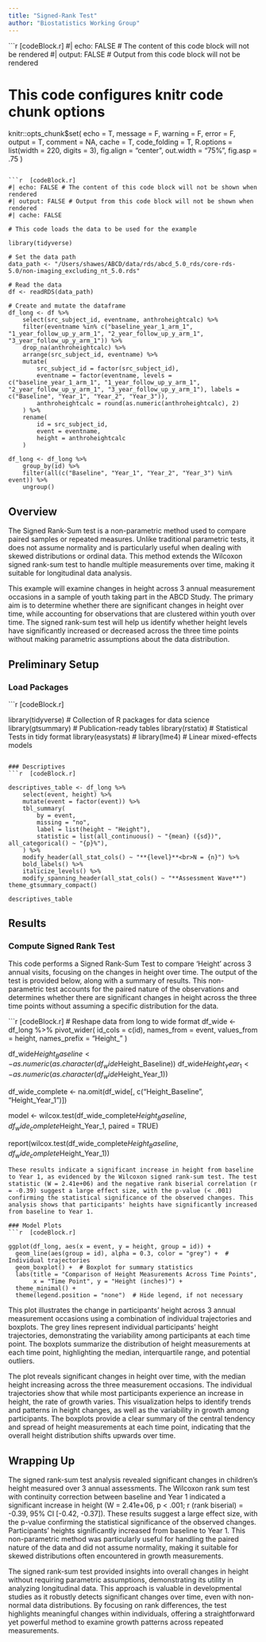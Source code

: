 ```yaml
---
title: "Signed-Rank Test"
author: "Biostatistics Working Group"
---
```


```r  [codeBlock.r]
#| echo: FALSE # The content of this code block will not be rendered
#| output: FALSE # Output from this code block will not be rendered

# This code configures knitr code chunk options

knitr::opts_chunk$set(
    echo = T, message = F, warning = F, error = F, output = T,
    comment = NA, cache = T, code_folding = T,
    R.options = list(width = 220, digits = 3),
    fig.align = "center",
    out.width = "75%", fig.asp = .75
)
```

```r  [codeBlock.r]
#| echo: FALSE # The content of this code block will not be shown when rendered
#| output: FALSE # Output from this code block will not be shown when rendered
#| cache: FALSE

# This code loads the data to be used for the example

library(tidyverse)

# Set the data path
data_path <- "/Users/shawes/ABCD/data/rds/abcd_5.0_rds/core-rds-5.0/non-imaging_excluding_nt_5.0.rds"

# Read the data
df <- readRDS(data_path)

# Create and mutate the dataframe
df_long <- df %>%
    select(src_subject_id, eventname, anthroheightcalc) %>%
    filter(eventname %in% c("baseline_year_1_arm_1", "1_year_follow_up_y_arm_1", "2_year_follow_up_y_arm_1", "3_year_follow_up_y_arm_1")) %>%
    drop_na(anthroheightcalc) %>%
    arrange(src_subject_id, eventname) %>%
    mutate(
        src_subject_id = factor(src_subject_id),
        eventname = factor(eventname, levels = c("baseline_year_1_arm_1", "1_year_follow_up_y_arm_1", "2_year_follow_up_y_arm_1", "3_year_follow_up_y_arm_1"), labels = c("Baseline", "Year_1", "Year_2", "Year_3")),
        anthroheightcalc = round(as.numeric(anthroheightcalc), 2)
    ) %>%
    rename(
        id = src_subject_id,
        event = eventname,
        height = anthroheightcalc
    )

df_long <- df_long %>%
    group_by(id) %>%
    filter(all(c("Baseline", "Year_1", "Year_2", "Year_3") %in% event)) %>%
    ungroup()

```

## Overview
The Signed Rank-Sum test is a non-parametric method used to compare paired samples or repeated measures. Unlike traditional parametric tests, it does not assume normality and is particularly useful when dealing with skewed distributions or ordinal data. This method extends the Wilcoxon signed rank-sum test to handle multiple measurements over time, making it suitable for longitudinal data analysis.

This example will examine changes in height across 3 annual measurement occasions in a sample of youth taking part in the ABCD Study. The primary aim is to determine whether there are significant changes in height over time, while accounting for observations that are clustered within youth over time. The signed rank-sum test will help us identify whether height levels have significantly increased or decreased across the three time points without making parametric assumptions about the data distribution.

## Preliminary Setup
### Load Packages
```r  [codeBlock.r]

library(tidyverse) # Collection of R packages for data science
library(gtsummary) # Publication-ready tables
library(rstatix) # Statistical Tests in tidy format
library(easystats) # 
library(lme4) # Linear mixed-effects models
```

### Descriptives
```r  [codeBlock.r]

descriptives_table <- df_long %>%
    select(event, height) %>%
    mutate(event = factor(event)) %>%
    tbl_summary(
        by = event,
        missing = "no",
        label = list(height ~ "Height"),
        statistic = list(all_continuous() ~ "{mean} ({sd})", all_categorical() ~ "{p}%"),
    ) %>%
    modify_header(all_stat_cols() ~ "**{level}**<br>N = {n}") %>%
    bold_labels() %>%
    italicize_levels() %>%
    modify_spanning_header(all_stat_cols() ~ "**Assessment Wave**")
theme_gtsummary_compact()

descriptives_table

```

## Results 
### Compute Signed Rank Test
This code performs a Signed Rank-Sum Test to compare 'Height' across 3 annual visits, focusing on the changes in height over time. The output of the test is provided below, along with a summary of results. This non-parametric test accounts for the paired nature of the observations and determines whether there are significant changes in height across the three time points without assuming a specific distribution for the data.

```r  [codeBlock.r]
# Reshape data from long to wide format
df_wide <- df_long %>%
    pivot_wider(
        id_cols = c(id),
        names_from = event,
        values_from = height,
        names_prefix = "Height_"
    )

df_wide$Height_Baseline <- as.numeric(as.character(df_wide$Height_Baseline))
df_wide$Height_Year_1 <- as.numeric(as.character(df_wide$Height_Year_1))

df_wide_complete <- na.omit(df_wide[, c("Height_Baseline", "Height_Year_1")])

model <- wilcox.test(df_wide_complete$Height_Baseline, df_wide_complete$Height_Year_1, paired = TRUE)

report(wilcox.test(df_wide_complete$Height_Baseline, df_wide_complete$Height_Year_1))

```
These results indicate a significant increase in height from baseline to Year 1, as evidenced by the Wilcoxon signed rank-sum test. The test statistic (W = 2.41e+06) and the negative rank biserial correlation (r = -0.39) suggest a large effect size, with the p-value (< .001) confirming the statistical significance of the observed changes. This analysis shows that participants' heights have significantly increased from baseline to Year 1.

### Model Plots
```r  [codeBlock.r]

ggplot(df_long, aes(x = event, y = height, group = id)) +
  geom_line(aes(group = id), alpha = 0.3, color = "grey") +  # Individual trajectories
  geom_boxplot() +  # Boxplot for summary statistics
  labs(title = "Comparison of Height Measurements Across Time Points",
       x = "Time Point", y = "Height (inches)") +
  theme_minimal() +
  theme(legend.position = "none")  # Hide legend, if not necessary

```
This plot illustrates the change in participants' height across 3 annual measurement occasions using a combination of individual trajectories and boxplots. The grey lines represent individual participants' height trajectories, demonstrating the variability among participants at each time point. The boxplots summarize the distribution of height measurements at each time point, highlighting the median, interquartile range, and potential outliers.

The plot reveals significant changes in height over time, with the median height increasing across the three measurement occasions. The individual trajectories show that while most participants experience an increase in height, the rate of growth varies. This visualization helps to identify trends and patterns in height changes, as well as the variability in growth among participants. The boxplots provide a clear summary of the central tendency and spread of height measurements at each time point, indicating that the overall height distribution shifts upwards over time.

## Wrapping Up
The signed rank-sum test analysis revealed significant changes in children's height measured over 3 annual assessments. The Wilcoxon rank sum test with continuity correction between baseline and Year 1 indicated a significant increase in height (W = 2.41e+06, p < .001; r (rank biserial) = -0.39, 95% CI [-0.42, -0.37]). These results suggest a large effect size, with the p-value confirming the statistical significance of the observed changes. Participants' heights significantly increased from baseline to Year 1. This non-parametric method was particularly useful for handling the paired nature of the data and did not assume normality, making it suitable for skewed distributions often encountered in growth measurements.

The signed rank-sum test provided insights into overall changes in height without requiring parametric assumptions, demonstrating its utility in analyzing longitudinal data. This approach is valuable in developmental studies as it robustly detects significant changes over time, even with non-normal data distributions. By focusing on rank differences, the test highlights meaningful changes within individuals, offering a straightforward yet powerful method to examine growth patterns across repeated measurements.


